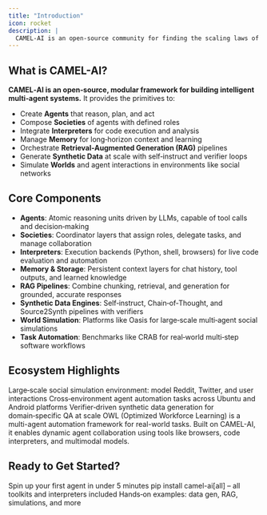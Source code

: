 ```yaml
---
title: "Introduction"
icon: rocket
description: |
  CAMEL-AI is an open-source community for finding the scaling laws of agents for data generation, world simulation, and task automation.
---
```


## What is CAMEL-AI?

**CAMEL‑AI is an open‑source, modular framework for building intelligent multi‑agent systems.** It provides the primitives to:

- Create **Agents** that reason, plan, and act
- Compose **Societies** of agents with defined roles
- Integrate **Interpreters** for code execution and analysis
- Manage **Memory** for long‑horizon context and learning
- Orchestrate **Retrieval‑Augmented Generation (RAG)** pipelines
- Generate **Synthetic Data** at scale with self‑instruct and verifier loops
- Simulate **Worlds** and agent interactions in environments like social networks

## Core Components

- **Agents**: Atomic reasoning units driven by LLMs, capable of tool calls and decision‑making
- **Societies**: Coordinator layers that assign roles, delegate tasks, and manage collaboration
- **Interpreters**: Execution backends (Python, shell, browsers) for live code evaluation and automation
- **Memory & Storage**: Persistent context layers for chat history, tool outputs, and learned knowledge
- **RAG Pipelines**: Combine chunking, retrieval, and generation for grounded, accurate responses
- **Synthetic Data Engines**: Self‑instruct, Chain‑of‑Thought, and Source2Synth pipelines with verifiers
- **World Simulation**: Platforms like Oasis for large‑scale multi‑agent social simulations
- **Task Automation**: Benchmarks like CRAB for real‑world multi‑step software workflows

## Ecosystem Highlights

<CardGroup cols={2}>
  <Card title="OASIS" icon="globe" href="https://github.com/camel-ai/oasis">
    Large‑scale social simulation environment: model Reddit, Twitter, and user interactions
  </Card>

  <Card title="CRAB Benchmark" icon="crab" href="https://crab.camel-ai.org">
    Cross‑environment agent automation tasks across Ubuntu and Android platforms
  </Card>

  <Card title="Project Loong" icon="dragon" href="/cookbooks/loong/">
    Verifier‑driven synthetic data generation for domain‑specific QA at scale
  </Card>

  <Card title="OWL 🦉" icon="brain-circuit" href="https://github.com/camel-ai/owl">
    OWL (Optimized Workforce Learning) is a multi-agent automation framework for real-world tasks. Built on CAMEL-AI, 
    it enables dynamic agent collaboration using tools like browsers, code interpreters, and multimodal models.
  </Card>
</CardGroup>

## Ready to Get Started?

<CardGroup cols={3}>
  <Card title="Quickstart" icon="bolt" href="/cookbooks/basic_concepts/create_your_first_agent">
    Spin up your first agent in under 5 minutes
  </Card>

  <Card title="Installation" icon="wrench" href="/get_started/installation">
    pip install camel-ai[all] – all toolkits and interpreters included
  </Card>

  <Card title="Explore Cookbooks" icon="book-open" href="/cookbooks/">
    Hands‑on examples: data gen, RAG, simulations, and more
  </Card>
</CardGroup>
